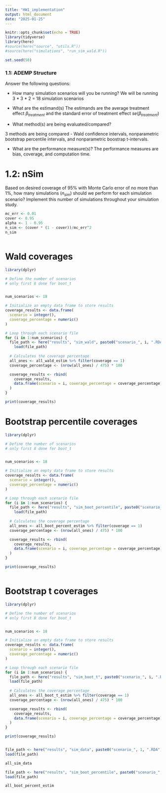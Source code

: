 ```yaml
---
title: "HW1_implementation"
output: html_document
date: "2025-01-25"
---
```


```r
knitr::opts_chunk$set(echo = TRUE)
library(tidyverse)
library(here)
#source(here("source", "utils.R"))
#source(here("simulations", "run_sim_wald.R"))

set.seed(50)
```

### 1.1: ADEMP Structure 

Answer the following questions: 

* How many simulation scenarios will you be running?
We will be running 3 * 3 * 2   = 18 simulation scenarios

* What are the estimand(s)
The estimands are the average treatment effect $\beta_{treatment}$ and the 
standard error of treatment effect $se(\beta_{treatment})$

* What method(s) are being evaluated/compared?

3 methods are being compared - Wald confidence intervals, nonparametric 
bootstrap percentile intervals, and nonparametric boostrap t-intervals.

* What are the performance measure(s)?
The performance measures are bias, coverage, and computation time.

# 1.2: nSim
Based on desired coverage of 95\% with Monte Carlo error of no more than 1\%, how many simulations ($n_{sim}$) should we perform for each simulation scenario?  Implement this number of simulations throughout your simulation study.


```r
mc_err <- 0.01
cover <- 0.95
alpha <- 1 - 0.95
n_sim <- (cover * (1 - cover))/mc_err^2
n_sim



```
# Wald coverages
```r
library(dplyr)

# Define the number of scenarios
# only first 8 done for boot_t


num_scenarios <- 18

# Initialize an empty data frame to store results
coverage_results <- data.frame(
  scenario = integer(),
  coverage_percentage = numeric()
)

# Loop through each scenario file
for (i in 1:num_scenarios) {
  file_path <- here("results", "sim_wald", paste0("scenario_", i, ".RDA"))
    load(file_path)
  
  # Calculates the coverage percentage
  all_ones <- all_wald_estim %>% filter(coverage == 1)
  coverage_percentage <- (nrow(all_ones) / 475) * 100

  coverage_results <- rbind(
    coverage_results,
    data.frame(scenario = i, coverage_percentage = coverage_percentage)
  )
}

print(coverage_results)


```



# Bootstrap percentile coverages
```r

library(dplyr)

# Define the number of scenarios
# only first 8 done for boot_t


num_scenarios <- 18

# Initialize an empty data frame to store results
coverage_results <- data.frame(
  scenario = integer(),
  coverage_percentage = numeric()
)

# Loop through each scenario file
for (i in 1:num_scenarios) {
  file_path <- here("results", "sim_boot_percentile", paste0("scenario_", i, ".RDA"))
    load(file_path)
  
  # Calculates the coverage percentage
  all_ones <- all_boot_percent_estim %>% filter(coverage == 1)
  coverage_percentage <- (nrow(all_ones) / 475) * 100

  coverage_results <- rbind(
    coverage_results,
    data.frame(scenario = i, coverage_percentage = coverage_percentage)
  )
}

print(coverage_results)



```

# Bootstrap t coverages
```r

library(dplyr)

# Define the number of scenarios
# only first 8 done for boot_t


num_scenarios <- 18

# Initialize an empty data frame to store results
coverage_results <- data.frame(
  scenario = integer(),
  coverage_percentage = numeric()
)

# Loop through each scenario file
for (i in 1:num_scenarios) {
  file_path <- here("results", "sim_boot_t", paste0("scenario_", i, ".RDA"))
  load(file_path)
  
  # Calculates the coverage percentage
  all_ones <- all_boot_t_estim %>% filter(coverage == 1)
  coverage_percentage <- (nrow(all_ones) / 475) * 100

  coverage_results <- rbind(
    coverage_results,
    data.frame(scenario = i, coverage_percentage = coverage_percentage)
  )
}

print(coverage_results)



```

```r
file_path <- here("results", "sim_data", paste0("scenario_", 1, ".RDA"))
load(file_path)

all_sim_data
```


```r
file_path <- here("results", "sim_boot_percentile", paste0("scenario_", 1, ".RDA"))
load(file_path)

all_boot_percent_estim
```

